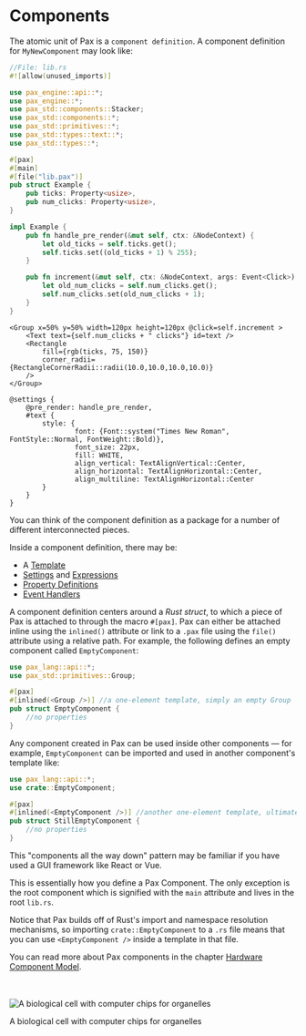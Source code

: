 # Components

[//]: # (359630593ac547b4459c5e7bcd7a65c3:start)

The atomic unit of Pax is a `component definition`. A component definition for `MyNewComponent` may look like:

```rust filename="lib.rs"  copy
//File: lib.rs
#![allow(unused_imports)]

use pax_engine::api::*;
use pax_engine::*;
use pax_std::components::Stacker;
use pax_std::components::*;
use pax_std::primitives::*;
use pax_std::types::text::*;
use pax_std::types::*;

#[pax]
#[main]
#[file("lib.pax")]
pub struct Example {
    pub ticks: Property<usize>,
    pub num_clicks: Property<usize>,
}

impl Example {
    pub fn handle_pre_render(&mut self, ctx: &NodeContext) {
        let old_ticks = self.ticks.get();
        self.ticks.set((old_ticks + 1) % 255);
    }

    pub fn increment(&mut self, ctx: &NodeContext, args: Event<Click>) {
        let old_num_clicks = self.num_clicks.get();
        self.num_clicks.set(old_num_clicks + 1);
    }
}
```

```pax filename="increment-me.pax" copy
<Group x=50% y=50% width=120px height=120px @click=self.increment >
    <Text text={self.num_clicks + " clicks"} id=text />
    <Rectangle
        fill={rgb(ticks, 75, 150)}
        corner_radii={RectangleCornerRadii::radii(10.0,10.0,10.0,10.0)}
    />
</Group>

@settings {
    @pre_render: handle_pre_render,
    #text {
        style: {
                font: {Font::system("Times New Roman", FontStyle::Normal, FontWeight::Bold)},
                font_size: 22px,
                fill: WHITE,
                align_vertical: TextAlignVertical::Center,
                align_horizontal: TextAlignHorizontal::Center,
                align_multiline: TextAlignHorizontal::Center
        }
    }
}
```


You can think of the component definition as a package for a number of different interconnected pieces.


Inside a component definition, there may be:

 - A [Template](./templates.mdx)
 - [Settings](./settings.mdx) and [Expressions](./expressions.mdx)
 - [Property Definitions](./settings.mdx)
 - [Event Handlers](./handlers.mdx)

A component definition centers around a _Rust struct_, to which a piece of Pax is attached to through the macro `#[pax]`. Pax can either be attached inline using the `inlined()` attribute or link to a `.pax` file using the `file()` attribute using a relative path. For example, the following defines an empty component called `EmptyComponent`:

```rust
use pax_lang::api::*;
use pax_std::primitives::Group;

#[pax]
#[inlined(<Group />)] //a one-element template, simply an empty Group
pub struct EmptyComponent {
    //no properties
}
```

Any component created in Pax can be used inside other components — for example, `EmptyComponent` can be imported and used in another component's template like:

```rust
use pax_lang::api::*;
use crate::EmptyComponent;

#[pax]
#[inlined(<EmptyComponent />)] //another one-element template, ultimately still not rendering anything
pub struct StillEmptyComponent {
    //no properties
}
```

This "components all the way down" pattern may be familiar if you have used a GUI framework like React or Vue. 

This is essentially how you define a Pax Component. The only exception is the root component which is signified with the `main` attribute and lives in the root `lib.rs`.

Notice that Pax builds off of Rust's import and namespace resolution mechanisms, so importing `crate::EmptyComponent` to a `.rs` file means that you can use `<EmptyComponent />` inside a template in that file.

[//]: # (359630593ac547b4459c5e7bcd7a65c3:stop)

You can read more about Pax components in the chapter [Hardware Component Model](../reference/hardware-component-model.md).
<br />
<br />
<br />


<div style={{ textAlign: 'center', fontStyle: 'italic', fontWeight: 100 }}>
  <img 
    style={{ 
      display: 'block',
      width: '400px', 
      border: '10px solid rgb(224,220,219)',
      margin: '0 auto'
    }} 
    src="/images/DALL·E a biological cell with computer chips for organelles.png" 
    alt="A biological cell with computer chips for organelles"
  />
  <p>A biological cell with computer chips for organelles</p>
</div>

